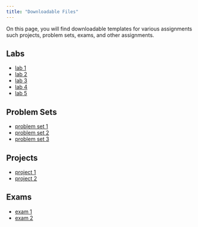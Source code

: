 ```yaml
---
title: "Downloadable Files"
---
```


On this page, you will find downloadable templates for various assignments such projects, problem sets, exams, and other assignments.

## Labs

-   [lab 1]()
-   [lab 2]()
-   [lab 3]()
-   [lab 4]()
-   [lab 5]()

## Problem Sets

-   [problem set 1]()
-   [problem set 2]()
-   [problem set 3]()

## Projects

-   [project 1]()
-   [project 2]()

## Exams

-   [exam 1]()
-   [exam 2]()
